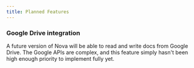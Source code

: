 ```yaml
---
title: Planned Features
---
```

### Google Drive integration
A future version of Nova will be able to read and write docs from Google Drive.
The Google APIs are complex, and this feature simply hasn't been high enough
priority to implement fully yet.
